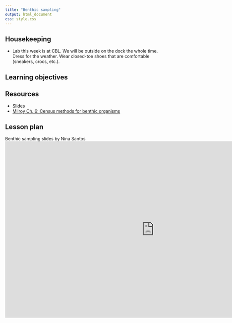 ```yaml
---
title: "Benthic sampling"
output: html_document
css: style.css
---
```

## Housekeeping

* Lab this week is at CBL. We will be outside on the dock the whole time. Dress for the weather. Wear closed-toe shoes that are comfortable (sneakers, crocs, etc.).

## Learning objectives

## Resources

* [Slides](https://docs.google.com/presentation/d/1-66PU_6xA5f48n7NeXjfNWnSHQO8jxzhC5RiHjvvSEg)
* [Milroy Ch. 6: Census methods for benthic organisms](https://mrne392.github.io/lesson-plans/readings/Milroy_Ch6.pdf)

## Lesson plan

Benthic sampling slides by Nina Santos
<iframe src="https://docs.google.com/presentation/d/1-66PU_6xA5f48n7NeXjfNWnSHQO8jxzhC5RiHjvvSEg/embed?start=false&loop=false&delayms=3000" frameborder="0" width="960" height="569" allowfullscreen="true" mozallowfullscreen="true" webkitallowfullscreen="true" data-external="1"></iframe>

